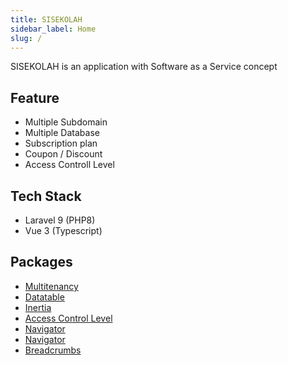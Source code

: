 ```yaml
---
title: SISEKOLAH
sidebar_label: Home
slug: /
---
```


SISEKOLAH is an application with Software as a Service concept

## Feature

- Multiple Subdomain
- Multiple Database
- Subscription plan
- Coupon / Discount
- Access Controll Level

## Tech Stack

- Laravel 9 (PHP8)
- Vue 3 (Typescript)

## Packages

- [Multitenancy](https://spatie.be/docs/laravel-multitenancy/v3/introduction)
- [Datatable](https://github.com/rizkhal/inertable)
- [Inertia](https://inertiajs.com/)
- [Access Control Level](https://spatie.be/docs/laravel-permission/v5/introduction)
- [Navigator](https://github.com/nedwors/navigator)
- [Navigator](https://github.com/nedwors/navigator)
- [Breadcrumbs](https://github.com/tabuna/breadcrumbs)